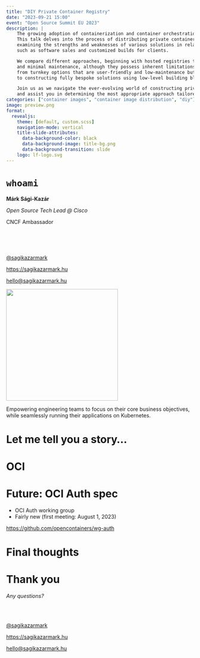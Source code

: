 ```yaml
---
title: "DIY Private Container Registry"
date: "2023-09-21 15:00"
event: "Open Source Summit EU 2023"
description: |
    The growing adoption of containerization and container orchestration has amplified the need for secure and controlled distribution of container images.
    This talk delves into the process of distributing private container images and OCI artifacts,
    examining the strengths and weaknesses of various solutions in relation to specific use cases,
    such as software sales and customized builds for clients.

    We compare different approaches, beginning with hosted registries that provide cost-effectiveness, streamlined implementation,
    and minimal maintenance, although they possess inherent limitations. Subsequently, we investigate a range of open-source solutions,
    from turnkey options that are user-friendly and low-maintenance but may offer limited integration capabilities,
    to constructing fully bespoke solutions using low-level building blocks, which grant extensive customization possibilities.

    Join us as we navigate the ever-evolving world of constructing private container distribution using open-source software
    and assist you in determining the most appropriate approach tailored to your unique needs and requirements.
categories: ["container images", "container image distribution", "diy"]
image: preview.png
format:
  revealjs:
    theme: [default, custom.scss]
    navigation-mode: vertical
    title-slide-attributes:
      data-background-color: black
      data-background-image: title-bg.png
      data-background-transition: slide
    logo: lf-logo.svg
---
```


# `whoami`

**Márk Sági-Kazár**

_Open Source Tech Lead @ Cisco_

CNCF Ambassador

<br>
<br>
<br>

[@sagikazarmark](https://twitter.com/sagikazarmark)

[https://sagikazarmark.hu](https://sagikazarmark.hu)

[hello@sagikazarmark.hu](mailto:hello@sagikazarmark.hu)

![](assets/cncf-ambassador-spring-2023.png){.absolute top=0 right=0 width="300"}

::: {.notes}
Empowering engineering teams to focus on their core business objectives, while seamlessly running their applications on Kubernetes.
:::

# Let me tell you a story...

# OCI

# Future: OCI Auth spec

- OCI Auth working group
- Fairly new (first meeting: August 1, 2023)

[https://github.com/opencontainers/wg-auth](https://github.com/opencontainers/wg-auth)

# Final thoughts

::: {.notes}
:::

# Thank you

_Any questions?_

<br>
<br>

[@sagikazarmark](https://twitter.com/sagikazarmark)

[https://sagikazarmark.hu](https://sagikazarmark.hu)

[hello@sagikazarmark.hu](mailto:hello@sagikazarmark.hu)

# {#last background-color="black" background-image="last.png" background-transition="slide"}
